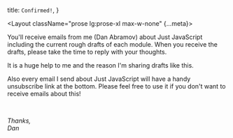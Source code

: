   title: `Confirmed!`,
}

<Layout className="prose lg:prose-xl max-w-none" {...meta}>


You'll receive emails from me (Dan Abramov) about Just JavaScript including the current rough drafts of each module. When you receive the drafts, please take the time to reply with your thoughts.

It is a huge help to me and the reason I'm sharing drafts like this.

Also every email I send about Just JavaScript will have a handy unsubscribe link at the bottom. Please feel free to use it if you don't want to receive emails about this!

<br />

_Thanks,_  
_Dan_

</Layout>

